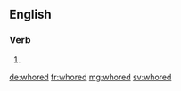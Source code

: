 ==English==

===Verb===
{{head|en}}

# {{en-past of|whore}}

[[de:whored]]
[[fr:whored]]
[[mg:whored]]
[[sv:whored]]